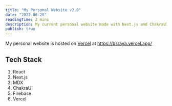```yaml
---
title: "My Personal Website v2.0"
date: "2022-06-20"
readingTime: 2 mins
description: My current personal website made with Next.js and ChakraUI
publish: true
---
```


My personal website is hosted on [Vercel](https://Vercel.com/) at https://bsraya.vercel.app/

## Tech Stack

1. React
2. Next.js
3. MDX
4. ChakraUI
5. Firebase
6. Vercel
